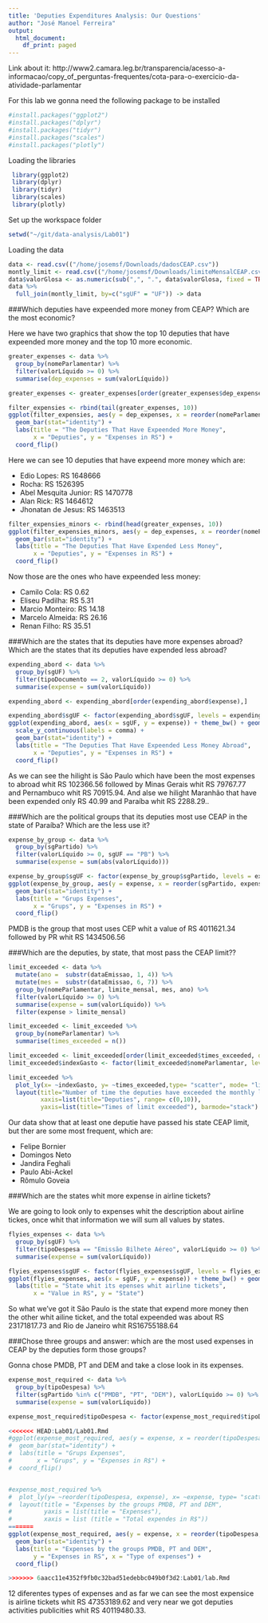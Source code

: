 ```yaml
---
title: 'Deputies Expenditures Analysis: Our Questions'
author: "José Manoel Ferreira"
output:
  html_document:
    df_print: paged
---
```


Link about it: http://www2.camara.leg.br/transparencia/acesso-a-informacao/copy_of_perguntas-frequentes/cota-para-o-exercicio-da-atividade-parlamentar 

For this lab we gonna need the following package to be installed
```r
#install.packages("ggplot2")
#install.packages("dplyr")
#install.packages("tidyr")
#install.packages("scales")
#install.packages("plotly")
```

Loading the libraries
```r
 library(ggplot2)
 library(dplyr)
 library(tidyr)
 library(scales)
 library(plotly)

```

Set up the workspace folder

```r
setwd("~/git/data-analysis/Lab01")
```

Loading the data

```r
data <- read.csv(("/home/josemsf/Downloads/dadosCEAP.csv"))
montly_limit <- read.csv(("/home/josemsf/Downloads/limiteMensalCEAP.csv"))
data$valorGlosa <- as.numeric(sub(",", ".", data$valorGlosa, fixed = TRUE)) 
data %>% 
  full_join(montly_limit, by=c("sgUF" = "UF")) -> data
```

###Which deputies have expeended more money from CEAP? Which are the most economic?

<p>Here we have two graphics that show the top 10 deputies that have expeended more money and the top 10 more economic.</p>

```r

greater_expenses <- data %>% 
  group_by(nomeParlamentar) %>%
  filter(valorLíquido >= 0) %>%
  summarise(dep_expenses = sum(valorLíquido))

greater_expenses <- greater_expenses[order(greater_expenses$dep_expenses),]

filter_expensies <- rbind(tail(greater_expenses, 10))
ggplot(filter_expensies, aes(y = dep_expenses, x = reorder(nomeParlamentar, dep_expenses)), top_n(x, 10)) + order(decreasing = TRUE) + scale_y_continuous(labels = comma) +
  geom_bar(stat="identity") +
  labs(title = "The Deputies That Have Expeended More Money",
       x = "Deputies", y = "Expenses in RS") +
  coord_flip() 


```

<p>Here we can see 10 deputies that have expeend more money which are:</p>

<ul>
  <li>Edio Lopes: RS 1648666 </li>
  <li>Rocha: RS 1526395</li>
  <li>Abel Mesquita Junior: RS 1470778</li>
  <li>Alan Rick: RS 1464612</li>
  <li>Jhonatan de Jesus: RS 1463513</li>
</ul>


```r
filter_expensies_minors <- rbind(head(greater_expenses, 10))
ggplot(filter_expensies_minors, aes(y = dep_expenses, x = reorder(nomeParlamentar, dep_expenses)), top_n(x, 10)) + order(decreasing = TRUE) + scale_y_continuous(labels = comma) +
  geom_bar(stat="identity") +
  labs(title = "The Deputies That Have Expended Less Money",
       x = "Deputies", y = "Expenses in RS") +
  coord_flip() 
```
<p>Now those are the ones who have expeended less money:</p>

<ul>
  <li>Camilo Cola: RS 0.62 </li>
  <li>Eliseu Padilha: RS 5.31</li>
  <li>Marcio Monteiro: RS 14.18</li>
  <li>Marcelo Almeida: RS 26.16</li>
  <li>Renan Filho: RS 35.51</li>
</ul>


###Which are the states that its deputies have more expenses abroad? Which are the states that its deputies have expended less abroad?

```r
expending_abord <- data %>%
  group_by(sgUF) %>%
  filter(tipoDocumento == 2, valorLíquido >= 0) %>%
  summarise(expense = sum(valorLíquido))

expending_abord <- expending_abord[order(expending_abord$expense),]

expending_abord$sgUF <- factor(expending_abord$sgUF, levels = expending_abord$sgUF[order(expending_abord$expense)])
ggplot(expending_abord, aes(x = sgUF, y = expense)) + theme_bw() + geom_bar(stat = "identity") + 
  scale_y_continuous(labels = comma) +
  geom_bar(stat="identity") +
  labs(title = "The Deputies That Have Expeended Less Money Abroad",
       x = "Deputies", y = "Expenses in RS") +
  coord_flip() 

```
As we can see the hilight is São Paulo which have been the most expenses to abroad whit RS 102366.56 followed by Minas Gerais whit RS 79767.77
and Pernambuco whit RS 70915.94. And alse we hilight Maranhão that have been expended only RS 40.99 and Paraíba whit RS 2288.29..

###Which are the political groups that its deputies most use CEAP in the state of Paraíba? Which are the less use it?


```r
expense_by_group <- data %>%
  group_by(sgPartido) %>%
  filter(valorLíquido >= 0, sgUF == "PB") %>%
  summarise(expense = sum(abs(valorLíquido)))

expense_by_group$sgUF <- factor(expense_by_group$sgPartido, levels = expense_by_group$sgPartido[order(expense_by_group$expense)])
ggplot(expense_by_group, aes(y = expense, x = reorder(sgPartido, expense))) + order(decreasing = TRUE) + scale_y_continuous(labels = comma) +
  geom_bar(stat="identity") +
  labs(title = "Grups Expenses",
       x = "Grups", y = "Expenses in RS") +
  coord_flip() 
```
<p>PMDB is the group that most uses CEP whit a value of RS 4011621.34 followed by PR whit RS 1434506.56</p>

 
###Which are the deputies, by state, that most pass the CEAP limit??

```r

limit_exceeded <- data %>%
  mutate(ano =  substr(dataEmissao, 1, 4)) %>%
  mutate(mes =  substr(dataEmissao, 6, 7)) %>%
  group_by(nomeParlamentar, limite_mensal, mes, ano) %>%
  filter(valorLíquido >= 0) %>%
  summarise(expense = sum(valorLíquido)) %>%
  filter(expense > limite_mensal)

limit_exceeded <- limit_exceeded %>%
  group_by(nomeParlamentar) %>%
  summarise(times_exceeded = n())

limit_exceeded <- limit_exceeded[order(limit_exceeded$times_exceeded, decreasing = TRUE),]
limit_exceeded$indexGasto <- factor(limit_exceeded$nomeParlamentar, levels = limit_exceeded$nomeParlamentar)

limit_exceeded %>%
  plot_ly(x= ~indexGasto, y= ~times_exceeded,type= "scatter", mode= "lines+markers") %>%
  layout(title="Number of time the deputies have exceeded the monthly limit of expenses", 
         xaxis=list(title="Deputies", range= c(0,10)), 
         yaxis=list(title="Times of limit exceeded"), barmode="stack")
```
<p>Our data show that at least one deputie have passed his state CEAP limit, but ther are some most frequent, which are:</p>
<ul>
  <li>Felipe Bornier </li>
  <li>Domingos Neto</li>
  <li>Jandira Feghali</li>
  <li>Paulo Abi-Ackel</li>
  <li>Rômulo Goveia</li>
</ul>


###Which are the states whit more expense in airline tickets?

We are going to look only to expenses whit the description about airline tickes, once whit that information we will sum all values by states.

```r
flyies_expenses <- data %>%
  group_by(sgUF) %>%
  filter(tipoDespesa == "Emissão Bilhete Aéreo", valorLíquido >= 0) %>%
  summarise(expense = sum(valorLíquido))

flyies_expenses$sgUF <- factor(flyies_expenses$sgUF, levels = flyies_expenses$sgUF[order(flyies_expenses$expense)])
ggplot(flyies_expenses, aes(x = sgUF, y = expense)) + theme_bw() + geom_bar(stat = "identity") + scale_y_continuous(labels = comma) +
  labs(title = "State whit its epenses whit airline tickets",
       x = "Value in RS", y = "State")
```

So what we've got it São Paulo is the state that expend more money then the other whit ailine ticket, and the total expeended was about RS 23171817.73 and Rio de Janeiro whit RS16755188.64

###Chose three groups and answer: which are the most used expenses in CEAP by the deputies form those groups?

Gonna chose PMDB, PT and DEM and take a close look in its expenses.

```r
expense_most_required <- data %>%
  group_by(tipoDespesa) %>%
  filter(sgPartido %in% c("PMDB", "PT", "DEM"), valorLíquido >= 0) %>%
  summarise(expense = sum(valorLíquido))

expense_most_required$tipoDespesa <- factor(expense_most_required$tipoDespesa, levels = expense_most_required$tipoDespesa[order(expense_most_required$expense)])

<<<<<<< HEAD:Lab01/Lab01.Rmd
#ggplot(expense_most_required, aes(y = expense, x = reorder(tipoDespesa, expense))) + order(decreasing = TRUE) + scale_y_continuous(labels = comma) +
#  geom_bar(stat="identity") +
#  labs(title = "Grups Expenses",
#       x = "Grups", y = "Expenses in R$") +
#  coord_flip() 


#expense_most_required %>%
#  plot_ly(y= ~reorder(tipoDespesa, expense), x= ~expense, type= "scatter", mode="markers", color = ~tipoDespesa) %>%
#  layout(title = "Expenses by the groups PMDB, PT and DEM",
#         yaxis = list(title = "Expenses"),
#         xaxis = list (title = "Total expendes in R$"))
=======
ggplot(expense_most_required, aes(y = expense, x = reorder(tipoDespesa, expense)), top_n(x, 10)) + order(decreasing = TRUE) + scale_y_continuous(labels = comma) + theme(axis.text.x = element_text(angle = 45, hjust = 1)) +
  geom_bar(stat="identity") +
  labs(title = "Expenses by the groups PMDB, PT and DEM",
       y = "Expenses in RS", x = "Type of expenses") +
  coord_flip() 

>>>>>>> 6aacc11e4352f9fb0c32bad51edebbc049b0f3d2:Lab01/lab.Rmd
```
12 diferentes types of expenses and as far we can see the most expensice is airline tickets whit RS 47353189.62 and very near we got deputies activities publicities whit RS 40119480.33.
